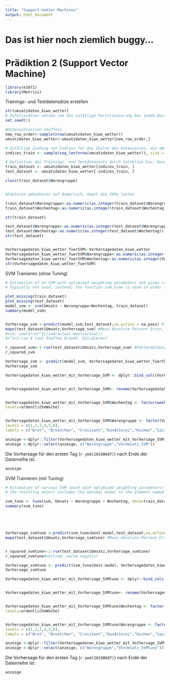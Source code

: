 ```yaml
---
title: "Support-Vektor-Machines"
output: html_document
---
```

# Das ist hier noch ziemlich buggy... 

# Prädiktion 2 (Support Vector Machine)


```r

library(e1071)
library(Metrics)

```

Trainings- und Testdatensätze erstellen

```r

str(umsatzdaten_kiwo_wetter)
# Zufallszähler setzen (um die zufällige Partitionierung bei jedem Durchlauf gleich zu halten)
set.seed(1)

#Datensatzzeilen shuffeln
new_row_order<-sample(nrow(umsatzdaten_kiwo_wetter))
umsatzdaten_kiwo_wetter<-umsatzdaten_kiwo_wetter[new_row_order,]

# Zufällige Ziehung von Indizes für die Zeilen des Datensatzes, die dem Traininsdatensatz zugeordnet werden, Umfang: 80%
indices_train <- sample(seq_len(nrow(umsatzdaten_kiwo_wetter)), size = floor(0.20 * nrow(umsatzdaten_kiwo_wetter)))

# Definition des Trainings- und Testdatensatz durch Selektion bzw. Deselektion der entsprechenden Datenzeilen 
train_dataset <- umsatzdaten_kiwo_wetter[indices_train, ]
test_dataset <- umsatzdaten_kiwo_wetter[-indices_train, ]

class(train_dataset$Warengruppe)


#Faktoren umkodieren auf Numerisch, damit die SVMs laufen

train_dataset$Warengruppe<-as.numeric(as.integer(train_dataset$Warengruppe))
train_dataset$Wochentag<-as.numeric(as.integer(train_dataset$Wochentag))

str(train_dataset)

test_dataset$Warengruppe<-as.numeric(as.integer(test_dataset$Warengruppe))
test_dataset$Wochentag<-as.numeric(as.integer(test_dataset$Wochentag))
str(test_dataset)


Vorhersagedaten_kiwo_wetter_fuerSVM<-Vorhersagedaten_kiwo_wetter
Vorhersagedaten_kiwo_wetter_fuerSVM$Warengruppe<-as.numeric(as.integer(Vorhersagedaten_kiwo_wetter_fuerSVM$Warengruppe))
Vorhersagedaten_kiwo_wetter_fuerSVM$Wochentag<-as.numeric(as.integer(Vorhersagedaten_kiwo_wetter_fuerSVM$Wochentag))
str(Vorhersagedaten_kiwo_wetter_fuerSVM)
```

SVM Trainieren (ohne Tuning)

```r
# Estimation of an SVM with optimized weighting parameters and given standard hyper parameters
# Typically not used; instead, the function svm_tune is used in order to also get a model with optimized hyper parameters

plot_missing(train_dataset)
plot_missing(test_dataset)
model_svm <- svm(Umsatz ~ Warengruppe+Wochentag, train_dataset)
summary(model_svm)


Vorhersage_svm <-predict(model_svm,test_dataset,na.action = na.pass) #TODO es werden nur für 1646 der ca. 2180 Testdatensätze Vorhersagen geschätzt. Warum? --> Fehlermeldungen
mape(test_dataset$Umsatz,Vorhersage_svm) #Mean Absolute Percent Error, Fehlermeldung ist Folgefehler
#rse: sum(error^2)/sum(actual-mean(actual))
#r^2=1-rse # laut Steffen Brandt. Validieren?

r_squared_svm<-1-rse(test_dataset$Umsatz,Vorhersage_svm) #Fehlermeldung ist Folgefehler der fehlenden Werte
r_squared_svm 

Vorhersage_svm <- predict(model_svm, Vorhersagedaten_kiwo_wetter_fuerSVM, na.action = na.pass) #TODO gibt ebenfalls nur 6 Werte aus, warum? 
Vorhersage_svm

Vorhersagedaten_kiwo_wetter_mit_Vorhersage_SVM <- dplyr::bind_cols(Vorhersagedaten_kiwo_wetter_fuerSVM, as.data.frame(Vorhersage_svm ))


Vorhersagedaten_kiwo_wetter_mit_Vorhersage_SVM<- rename(Vorhersagedaten_kiwo_wetter_mit_Vorhersage_SVM,VorUmsatz_SVM = Vorhersage_svm)


Vorhersagedaten_kiwo_wetter_mit_Vorhersage_SVM$Wochentag <- factor(weekdays(Vorhersagedaten_kiwo_wetter_mit_Vorhersage_SVM$Datum),
levels=ordentlicheWoche)


Vorhersagedaten_kiwo_wetter_mit_Vorhersage_SVM$Warengruppe <- factor(Vorhersagedaten_kiwo_wetter_mit_Vorhersage_SVM$Warengruppe,
levels = c(1,2,3,4,5,6),
labels = c("Brot", "Broetchen", "Croissant","Konditorei","Kuchen","Saisonbrote"))

anzeige <-dplyr::filter(Vorhersagedaten_kiwo_wetter_mit_Vorhersage_SVM,Datum==ymd(20190607))
anzeige <-dplyr::select(anzeige, c("Warengruppe","VorUmsatz_SVM"))

```



Die Vorhersage für den ersten Tag (`r ymd(20190607)`) nach Ende der Datenreihe ist:

```r
anzeige
```




SVM Trainieren (mit Tuning)

```r



# Estimation of various SVM (each with optimized weighting parameters) using systematically varied hyper parameters (typically called 'grid search' approach) and cross validation
# the resulting object includes the optimal model in the element named 'best.model'

svm_tune <- tune(svm, Umsatz ~ Warengruppe + Wochentag, data=train_dataset,ranges = list(epsilon = seq(0.2,1,0.1), cost = 2^(2:3))) #TODO wirft noch Fehler. Warum? Irgendwie inkompatible Faktor-Längen?
summary(svm_tune)





Vorhersage_svmtune <-predict(svm_tune$best.model,test_dataset,na.action = na.pass)
mape(test_dataset$Umsatz,Vorhersage_svmtune) #Mean Absolute Percent Error


r_squared_svmtune<-1-rse(test_dataset$Umsatz,Vorhersage_svmtune)
r_squared_svmtune#seltsam, warum negativ?

Vorhersage_svmtune <- predict(svm_tune$best.model, Vorhersagedaten_kiwo_wetter_fuerSVM,na.action = na.pass) #TODO gibt nur 6 Werte aus, warum? Hier noch falsch
Vorhersage_svmtune

Vorhersagedaten_kiwo_wetter_mit_Vorhersage_SVMtune <- dplyr::bind_cols(Vorhersagedaten_kiwo_wetter_fuerSVM, as.data.frame(Vorhersage_svmtune ))


Vorhersagedaten_kiwo_wetter_mit_Vorhersage_SVMtune<- rename(Vorhersagedaten_kiwo_wetter_mit_Vorhersage_SVMtune,VorUmsatz_SVMtune = Vorhersage_svmtune)


Vorhersagedaten_kiwo_wetter_mit_Vorhersage_SVMtune$Wochentag <- factor(weekdays(Vorhersagedaten_kiwo_wetter_mit_Vorhersage_SVMtune$Datum),
levels=ordentlicheWoche)


Vorhersagedaten_kiwo_wetter_mit_Vorhersage_SVMtune$Warengruppe <- factor(Vorhersagedaten_kiwo_wetter_mit_Vorhersage_SVMtune$Warengruppe,
levels = c(1,2,3,4,5,6),
labels = c("Brot", "Broetchen", "Croissant","Konditorei","Kuchen","Saisonbrote"))

anzeige <-dplyr::filter(Vorhersagedaten_kiwo_wetter_mit_Vorhersage_SVMtune,Datum==ymd(20190607))
anzeige <-dplyr::select(anzeige, c("Warengruppe","VorUmsatz_SVMtune"))

```



Die Vorhersage für den ersten Tag (`r ymd(20190607)`) nach Ende der Datenreihe ist:

```r
anzeige
```

